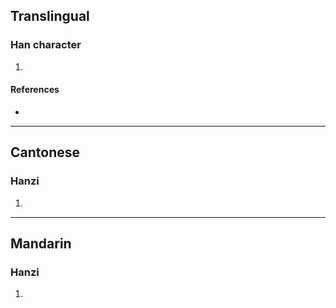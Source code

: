 {{character info/new}}
==Translingual==

===Han character===
{{Han char|rn=64|rad=手|as=07|sn=10|four=53011|canj=QJMU|ids=⿰扌完}}

# {{defn|Han|sort=手07}}

====References====
* {{Han ref|kx=0434.100|dkj=12158|hdz=31887.110|uh=6356|ud=25430|bh=D1B3|bd=53683}}

----

==Cantonese==

===Hanzi===
{{yue-hanzi|jyut=[[gwaat3]], [[jyun4]]|y=gwaat3, yun4}}

# {{defn|lang=yue|sort=手07}}

----

==Mandarin==

===Hanzi===
{{cmn-hanzi|pin=[[wán]] ([[wan2]])|wg=wan<sup>2</sup>}}

# {{defn|lang=cmn|sort=手07}}